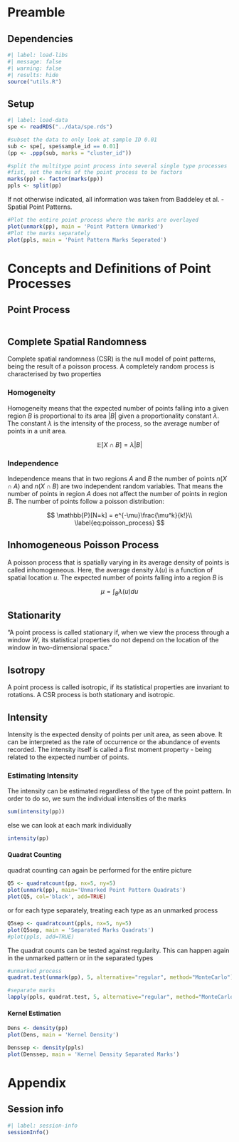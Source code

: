 # Preamble

## Dependencies

```r
#| label: load-libs
#| message: false
#| warning: false
#| results: hide
source("utils.R")
```

## Setup

```r
#| label: load-data
spe <- readRDS("../data/spe.rds")

#subset the data to only look at sample ID 0.01
sub <- spe[, spe$sample_id == 0.01]
(pp <- .ppp(sub, marks = "cluster_id"))

#split the multitype point process into several single type processes
#fist, set the marks of the point process to be factors
marks(pp) <- factor(marks(pp))
ppls <- split(pp)
```

If not otherwise indicated, all information was taken from Baddeley et al. - Spatial Point Patterns.

```r
#Plot the entire point process where the marks are overlayed
plot(unmark(pp), main = 'Point Pattern Unmarked')
#Plot the marks separately 
plot(ppls, main = 'Point Pattern Marks Seperated')
```

# Concepts and Definitions of Point Processes

## Point Process

```r

```

## Complete Spatial Randomness

Complete spatial randomness (CSR) is the null model of point patterns, being the result of a poisson process. A completely random process is characterised by two properties

### Homogeneity

Homogeneity means that the expected number of points falling into a given region $B$ is proportional to its area $|B|$ given a proportionality constant $\lambda$. The constant $\lambda$ is the intensity of the process, so the average number of points in a unit area.

$$
\mathbb{E}[X\cap B] = \lambda |B|
\label{eq:expected_number_points}
$$

### Independence

Independence means that in two regions $A$ and $B$ the number of points $n(X\cap A)$ and $n(X\cap B)$ are two independent random variables. That means the number of points in region $A$ does not affect the number of points in region $B$. The number of points follow a poisson distribution:

$$
\mathbb{P}[N=k] = e^{-\mu}\frac{\mu^k}{k!}\\
\label{eq:poisson_process}
$$

## Inhomogeneous Poisson Process

A poisson process that is spatially varying in its average density of points is called inhomogeneous. Here, the average density $\lambda(u)$ is a function of spatial location $u$. The expected number of points falling into a region $B$ is 

$$
\mu = \int_{B} \lambda(u)du 
\label{eq:expected_number_inhomogeneous}
$$

## Stationarity

"A point process is called stationary if, when we view the process through a window $W$, its statistical properties do not depend on the location of the window in two-dimensional space."

## Isotropy

A point process is called isotropic, if its statistical properties are invariant to rotations. A CSR process is both stationary and isotropic.

## Intensity

Intensity is the expected density of points per unit area, as seen above. It can be interpreted as the rate of occurrence or the abundance of events recorded. The intensity itself is called a first moment property - being related to the expected number of points.

### Estimating Intensity

The intensity can be estimated regardless of the type of the point pattern. In order to do so, we sum the individual intensities of the marks

```r
sum(intensity(pp))
```

else we can look at each mark individually

```r
intensity(pp)
```
#### Quadrat Counting

quadrat counting can again be performed for the entire picture

```r
Q5 <- quadratcount(pp, nx=5, ny=5)
plot(unmark(pp), main='Unmarked Point Pattern Quadrats')
plot(Q5, col='black', add=TRUE)
```

or for each type separately, treating each type as an unmarked process

```r
Q5sep <- quadratcount(ppls, nx=5, ny=5)
plot(Q5sep, main = 'Separated Marks Quadrats')
#plot(ppls, add=TRUE)
```

The quadrat counts can be tested against regularity. This can happen again in the unmarked pattern or in the separated types

```r
#unmarked process
quadrat.test(unmark(pp), 5, alternative="regular", method="MonteCarlo")

#separate marks
lapply(ppls, quadrat.test, 5, alternative="regular", method="MonteCarlo")
```
#### Kernel Estimation

```r
Dens <- density(pp)
plot(Dens, main = 'Kernel Density')
```

```r
Denssep <- density(ppls)
plot(Denssep, main = 'Kernel Density Separated Marks')
```

# Appendix

## Session info

```r
#| label: session-info
sessionInfo()
```
